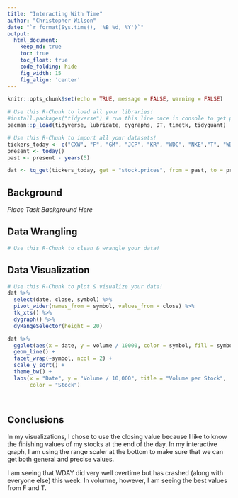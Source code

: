 ```yaml
---
title: "Interacting With Time"
author: "Christopher Wilson"
date: "`r format(Sys.time(), '%B %d, %Y')`"
output:
  html_document:  
    keep_md: true
    toc: true
    toc_float: true
    code_folding: hide
    fig_width: 15
    fig_align: 'center'
---
```


```r
knitr::opts_chunk$set(echo = TRUE, message = FALSE, warning = FALSE)
```

```r
# Use this R-Chunk to load all your libraries!
#install.packages("tidyverse") # run this line once in console to get package
pacman::p_load(tidyverse, lubridate, dygraphs, DT, timetk, tidyquant)
```

```r
# Use this R-Chunk to import all your datasets!
tickers_today <- c("CXW", "F", "GM", "JCP", "KR", "WDC", "NKE","T", "WDAY", "WFC", "WMT")
present <- today()
past <- present - years(5)

dat <- tq_get(tickers_today, get = "stock.prices", from = past, to = present)

```

## Background

_Place Task Background Here_

## Data Wrangling

```r
# Use this R-Chunk to clean & wrangle your data!

```

## Data Visualization

```r
# Use this R-Chunk to plot & visualize your data!
dat %>% 
  select(date, close, symbol) %>% 
  pivot_wider(names_from = symbol, values_from = close) %>% 
  tk_xts() %>% 
  dygraph() %>% 
  dyRangeSelector(height = 20)

dat %>% 
  ggplot(aes(x = date, y = volume / 10000, color = symbol, fill = symbol)) +
  geom_line() +
  facet_wrap(~symbol, ncol = 2) +
  scale_y_sqrt() +
  theme_bw() +
  labs(x = "Date", y = "Volume / 10,000", title = "Volume per Stock",
       color = "Stock")

  
```

## Conclusions
In my visualizations, I chose to use the closing value because I like to know the finishing values of my stocks at the end of the day. In my interactive graph, I am using the range scaler at the bottom to make sure that we can get both general and precise values. 

I am seeing that WDAY did very well overtime but has crashed (along with everyone else) this week. In volumne, however, I am seeing the best values from F and T. 

